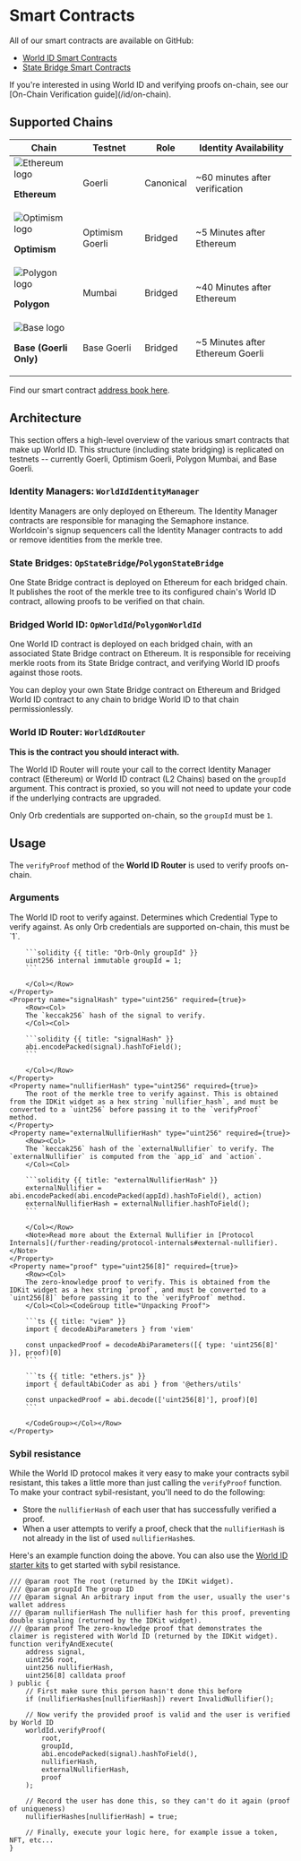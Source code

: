 
# Smart Contracts

All of our smart contracts are available on GitHub:

-   [World ID Smart Contracts](https://github.com/worldcoin/world-id-contracts)
-   [State Bridge Smart Contracts](https://github.com/worldcoin/world-id-state-bridge)

<Note>
	If you're interested in using World ID and verifying proofs on-chain, see our [On-Chain Verification
	guide](/id/on-chain).
</Note>

## Supported Chains

<table>
	<thead>
		<tr>
			<th>Chain</th>
			<th>Testnet</th>
			<th>Role</th>
			<th>Identity Availability</th>
		</tr>
	</thead>
	<tbody>
		<tr>
			<td className="flex items-center">
				<img src="/icons/ethereum.svg" alt="Ethereum logo" className="m-0 mr-2 h-8 w-8" />
				<p>
					<b>Ethereum</b>
				</p>
			</td>
			<td className="align-middle">Goerli</td>
			<td className="align-middle">
				<Tag>Canonical</Tag>
			</td>
			<td className="align-middle">~60 minutes after verification</td>
		</tr>
		<tr>
			<td className="flex items-center">
				<img src="/icons/optimism.svg" alt="Optimism logo" className="m-0 mr-2 h-8 w-8" />
				<p>
					<b>Optimism</b>
				</p>
			</td>
			<td className="align-middle">Optimism Goerli</td>
			<td className="align-middle">
				<Tag color="amber">Bridged</Tag>
			</td>
			<td className="align-middle">~5 Minutes after Ethereum</td>
		</tr>
		<tr>
			<td className="flex items-center">
				<img src="/icons/polygon.svg" alt="Polygon logo" className="m-0 mr-2 inline h-8 w-8" />
				<p>
					<b>Polygon</b>
				</p>
			</td>
			<td className="align-middle">Mumbai</td>
			<td className="align-middle">
				<Tag color="amber">Bridged</Tag>
			</td>
			<td className="align-middle">~40 Minutes after Ethereum</td>
		</tr>
    	<tr>
			<td className="flex items-center">
				<img src="/icons/base.svg" alt="Base logo" className="m-0 mr-2 h-8 w-8" />
				<p>
					<b>Base (Goerli Only)</b>
				</p>
			</td>
			<td className="align-middle">Base Goerli</td>
			<td className="align-middle">
				<Tag color="amber">Bridged</Tag>
			</td>
			<td className="align-middle">~5 Minutes after Ethereum Goerli</td>
		</tr>
	</tbody>
</table>

<Note>Find our smart contract [address book here](/reference/address-book).</Note>

## Architecture

This section offers a high-level overview of the various smart contracts that make up World ID. This structure (including state bridging) is replicated on testnets -- currently Goerli, Optimism Goerli, Polygon Mumbai, and Base Goerli.

### Identity Managers: `WorldIdIdentityManager`

Identity Managers are only deployed on Ethereum. The Identity Manager contracts are responsible for managing the Semaphore instance. Worldcoin's signup sequencers call the Identity Manager contracts to add or remove identities from the merkle tree.

### State Bridges: `OpStateBridge`/`PolygonStateBridge`

One State Bridge contract is deployed on Ethereum for each bridged chain. It publishes the root of the merkle tree to its configured chain's World ID contract, allowing proofs to be verified on that chain.

### Bridged World ID: `OpWorldId`/`PolygonWorldId`

One World ID contract is deployed on each bridged chain, with an associated State Bridge contract on Ethereum. It is responsible for receiving merkle roots from its State Bridge contract, and verifying World ID proofs against those roots.

<Note>You can deploy your own State Bridge contract on Ethereum and Bridged World ID contract to any chain to bridge World ID to that chain permissionlessly.</Note>

### World ID Router: `WorldIdRouter`

**This is the contract you should interact with.** 

The World ID Router will route your call to the correct Identity Manager contract (Ethereum) or World ID contract (L2 Chains) based on the `groupId` argument. This contract is proxied, so you will not need to update your code if the underlying contracts are upgraded.

<Note>Only Orb credentials are supported on-chain, so the `groupId` must be `1`.</Note>

## Usage

The `verifyProof` method of the **World ID Router** is used to verify proofs on-chain.

### Arguments

<Properties>
	<Property name="root" type="uint256" required={true}>
		The World ID root to verify against.
	</Property>
	<Property name="groupId" type="uint256" required={true}>
		<Row><Col>
		Determines which Credential Type to verify against. As only Orb credentials are supported on-chain, this must be `1`.
		</Col><Col>

		```solidity {{ title: "Orb-Only groupId" }}
		uint256 internal immutable groupId = 1;
		```

		</Col></Row>
	</Property>
	<Property name="signalHash" type="uint256" required={true}>
		<Row><Col>
		The `keccak256` hash of the signal to verify.
		</Col><Col>

		```solidity {{ title: "signalHash" }}
		abi.encodePacked(signal).hashToField();
		```

		</Col></Row>
	</Property>
	<Property name="nullifierHash" type="uint256" required={true}>
		The root of the merkle tree to verify against. This is obtained from the IDKit widget as a hex string `nullifier_hash`, and must be converted to a `uint256` before passing it to the `verifyProof` method.
	</Property>
	<Property name="externalNullifierHash" type="uint256" required={true}>
		<Row><Col>
		The `keccak256` hash of the `externalNullifier` to verify. The `externalNullifier` is computed from the `app_id` and `action`.
		</Col><Col>

		```solidity {{ title: "externalNullifierHash" }}
		externalNullifier = abi.encodePacked(abi.encodePacked(appId).hashToField(), action)
		externalNullifierHash = externalNullifier.hashToField();
		```

		</Col></Row>
		<Note>Read more about the External Nullifier in [Protocol Internals](/further-reading/protocol-internals#external-nullifier).</Note>
	</Property>
	<Property name="proof" type="uint256[8]" required={true}>
		<Row><Col>
		The zero-knowledge proof to verify. This is obtained from the IDKit widget as a hex string `proof`, and must be converted to a `uint256[8]` before passing it to the `verifyProof` method.
		</Col><Col><CodeGroup title="Unpacking Proof">

		```ts {{ title: "viem" }}
		import { decodeAbiParameters } from 'viem'

		const unpackedProof = decodeAbiParameters([{ type: 'uint256[8]' }], proof)[0]
		```

		```ts {{ title: "ethers.js" }}
		import { defaultAbiCoder as abi } from '@ethers/utils'

		const unpackedProof = abi.decode(['uint256[8]'], proof)[0]
		```

		</CodeGroup></Col></Row>
	</Property>
</Properties>

### Sybil resistance

While the World ID protocol makes it very easy to make your contracts sybil resistant, this takes a little more than just calling the `verifyProof` function. To make your contract sybil-resistant, you'll need to do the following:

-   Store the `nullifierHash` of each user that has successfully verified a proof.
-   When a user attempts to verify a proof, check that the `nullifierHash` is not already in the list of used `nullifierHash`es.

Here's an example function doing the above. You can also use the [World ID starter kits](/id/on-chain) to get started with sybil resistance.

```solidity
/// @param root The root (returned by the IDKit widget).
/// @param groupId The group ID 
/// @param signal An arbitrary input from the user, usually the user's wallet address
/// @param nullifierHash The nullifier hash for this proof, preventing double signaling (returned by the IDKit widget).
/// @param proof The zero-knowledge proof that demonstrates the claimer is registered with World ID (returned by the IDKit widget).
function verifyAndExecute(
    address signal,
    uint256 root,
    uint256 nullifierHash,
    uint256[8] calldata proof
) public {
    // First make sure this person hasn't done this before
    if (nullifierHashes[nullifierHash]) revert InvalidNullifier();

    // Now verify the provided proof is valid and the user is verified by World ID
    worldId.verifyProof(
        root,
        groupId,
        abi.encodePacked(signal).hashToField(),
        nullifierHash,
		externalNullifierHash,
        proof
    );

    // Record the user has done this, so they can't do it again (proof of uniqueness)
    nullifierHashes[nullifierHash] = true;

    // Finally, execute your logic here, for example issue a token, NFT, etc...
}
```
